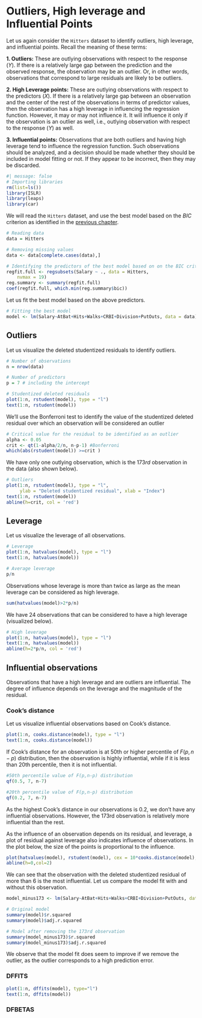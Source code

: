 # Outliers, High leverage and Influential Points

Let us again consider the `Hitters` dataset to identify outliers, high leverage, and influential points. Recall the meaning of these terms:

**1. Outliers:** These are outlying observations with respect to the response ($Y$). If there is a relatively large gap between the prediction and the observed response, the observation may be an outlier. Or, in other words, observations that correspond to large residuals are likely to be outliers.

**2. High Leverage points:** These are outlying observations with respect to the predictors ($X$). If there is a relatively large gap between an observation and the center of the rest of the observations in terms of predictor values, then the observation has a high leverage in influencing the regression function. However, it may or may not influence it. It will influence it only if the observation is an outlier as well, i.e., outlying observation with respect to the response ($Y$) as well.

**3. Influential points:** Observations that are both outliers and having high leverage tend to influence the regression function. Such observations should be analyzed, and a decision should be made whether they should be included in model fitting or not. If they appear to be incorrect, then they may be discarded. 

```r
#| message: false
# Importing libraries
rm(list=ls())
library(ISLR)
library(leaps)
library(car)
```

We will read the `Hitters` dataset, and use the best model based on the $BIC$ criterion as identified in the [previous chapter](https://nustat.github.io/STAT350-class-notes/model_selection.html#best-subset-selection).

```r
# Reading data
data = Hitters

# Removing missing values
data <- data[complete.cases(data),]

# Identifying the predictors of the best model based on on the BIC criterion
regfit.full <- regsubsets(Salary ~ ., data = Hitters,
    nvmax = 19)
reg.summary <- summary(regfit.full)
coef(regfit.full, which.min(reg.summary$bic))
```

Let us fit the best model based on the above predictors.

```r
# Fitting the best model
model <- lm(Salary~AtBat+Hits+Walks+CRBI+Division+PutOuts, data = data)
```

## Outliers

Let us visualize the deleted studentized residuals to identify outliers.

```r
# Number of observations
n = nrow(data)

# Number of predictors
p = 7 # including the intercept
```

```r
# Studentized deleted residuals
plot(1:n, rstudent(model), type = "l")
text(1:n, rstudent(model))
```

We'll use the Bonferroni test to identify the value of the studentized deleted residual over which an observation will be considered an outlier

```r
# Critical value for the residual to be identified as an outlier
alpha <- 0.05
crit <- qt(1-alpha/2/n, n-p-1) #Bonferroni
which(abs(rstudent(model)) >=crit )
```

We have only one outlying observation, which is the $173rd$ observation in the data (also shown below).

```r
# Outliers
plot(1:n, rstudent(model), type = "l", 
     ylab = "Deleted studentized residual", xlab = "Index")
text(1:n, rstudent(model))
abline(h=crit, col = 'red')
```

## Leverage

Let us visualize the leverage of all observations.

```r
# Leverage
plot(1:n, hatvalues(model), type = "l")
text(1:n, hatvalues(model))
```

```r
# Average leverage
p/n
```

Observations whose leverage is more than twice as large as the mean leverage can be considered as high leverage.

```r
sum(hatvalues(model)>2*p/n)
```

We have 24 observations that can be considered to have a high leverage (visualized below).

```r
# High leverage
plot(1:n, hatvalues(model), type = "l")
text(1:n, hatvalues(model))
abline(h=2*p/n, col = 'red')
```

## Influential observations

Observations that have a high leverage and are outliers are  influential. The degree of influence depends on the leverage and the magnitude of the residual.

### Cook's distance

Let us visualize influential observations based on Cook's distance.

```r
plot(1:n, cooks.distance(model), type = "l")
text(1:n, cooks.distance(model))
```

If Cook's distance for an observation is at 50th or higher percentile of $F(p,n-p)$ distribution, then the observation is highly influential, while if it is less than 20th percentile, then it is not influential.

```r
#50th percentile value of F(p,n-p) distribution
qf(0.5, 7, n-7)

#20th percentile value of F(p,n-p) distribution
qf(0.2, 7, n-7)
```

As the highest Cook's distance in our observations is 0.2, we don't have any influential observations. However, the 173rd observation is relatively more influential than the rest.

As the influence of an observation depends on its residual, and leverage, a plot of residual against leverage also indicates influence of observations. In the plot below, the size of the points is proportional to the influence.

```r
plot(hatvalues(model), rstudent(model), cex = 10*cooks.distance(model), ylab = "Deleted studentized residual", xlab = "Leverage")
abline(h=0,col=2)
```

We can see that the observation with the deleted studentized residual of more than 6 is the most influential. Let us compare the model fit with and without this observation.

```r
model_minus173 <- lm(Salary~AtBat+Hits+Walks+CRBI+Division+PutOuts, data = data[-173,])
```


```r
# Original model
summary(model)$r.squared
summary(model)$adj.r.squared

# Model after removing the 173rd observation
summary(model_minus173)$r.squared
summary(model_minus173)$adj.r.squared
```

We observe that the model fit does seem to improve if we remove the outlier, as the outlier corresponds to a high prediction error.

### DFFITS

```r
plot(1:n, dffits(model), type="l")
text(1:n, dffits(model))
```

### DFBETAS

